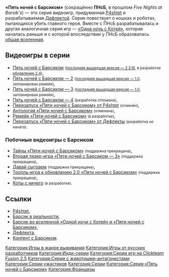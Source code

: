 {{Карточка серии
|Название        = Пять ночей с Барсиком
|Изображение     = Шапка серии ПНСБ.jpg
|Подпись         = Шапка серии
|Жанр            = выживание, выживание в ужасе, приключение, ужасы
|Создатель       = [[Дефлекта]], [[P4shtet]]
|Автор           = [[P4shtet]]
|Разработчики    = [[Дефлекта]], [[GKProduction]], [[P4shtet]]
|Дизайнеры       = [[Дефлекта]], [[GKProduction]]
|Издатели        = [[Дефлекта]], [[Other Games Production]], [[P4shtet]]
|Правообладатель = [[Дефлекта]] (получил права от [[P4shtet]])
|Движок          = [[Clickteam Fusion 2.5]]
|ОС              = [[Windows]], [[Android]]
|Первый выпуск   = [[Видеоигра «Пять ночей с Барсиком»|видеоигра «Пять ночей с Барсиком»]] 7 августа 2015 на [[Windows]]
}}'''«Пять ночей с Барсиком»''' (сокращённо '''ПНсБ''', в прошлом ''Five Nights at Barsik's'') — это серия видеоигр, придуманная [[P4shtet]] и разрабатываемая [[Дефлекта|Дефлектой]]. Серия повествует о кошках и роботах, пытающихся убить главного героя. Вместе с ПНсБ разрабатывалась и другая аналогичная серия игр — [[Серия «Одна ночь с Котей»|«Одна ночь с Котей»]], которая началась раньше и с которой впоследствии у ПНсБ образовалась [[Вселенная «Одной ночи с Котей» и «Пяти ночей с Барсиком»|общая вселенная]].

== Видеоигры в серии ==
* [[Видеоигра «Пять ночей с Барсиком»|Пять ночей с Барсиком]] <small>([[Списки изменений|последняя вышедшая версия — 2.3.16]], в разработке [[Открытое обновление 2.4 «Пяти ночей с Барсиком»|обновление 2.4]])</small>,
* [[Пять ночей с Барсиком — 2]] <small>([[Списки изменений|последняя вышедшая версия — 1.0]], запланирован ремейк)</small>,
* [[Пять ночей с Барсиком — 3]] <small>([[Списки изменений|последняя вышедшая версия — 1.0]], запланирован ремейк)</small>,
* [[Пять ночей с Барсиком — 4]] <small>(разработка отложена)</small>,
* [[Перезапуск «Пяти ночей с Барсиком» от P4shtet]] <small>(отменён)</small>,
* [[Антология «Пяти ночей с Барсиком»]] <small>(отменена)</small>,
* [[Ремейк «Пяти ночей с Барсиком»]] <small>(в разработке)</small>,
* [[Перезапуск «Пяти ночей с Барсиком» от Дефлекты]] <small>(разработка не начата)</small>.

=== Побочные видеоигры с Барсиком ===
* [[Тайны «Пяти ночей с Барсиком»]] <small>(поддержка прекращена)</small>,
* [[Вторая тизер-игра «Пяти ночей с Барсиком — 3»]] <small>(поддержка прекращена)</small>,
* [[Давай сыграем]] <small>(поддержка прекращена)</small>,
* [[Тролль-игра к обновлению 2.0 «Пяти ночей с Барсиком»]] <small>(поддержка прекращена)</small>,
* [[Коты с ничего]] <small>(в разработке)</small>.

== Ссылки ==
* [[P4shtet]],
* [[Барсик в реальности]],
* [[Барсик во вселенной «Одной ночи с Котей» и «Пяти ночей с Барсиком»]],
* [[Дефлекта]],
* [[Контент с Барсиком]].

{{Навигационная панель игр Дефлекты}}
{{Навигационная панель игр P4shtet}}
{{Навигационная панель игр}}

{{DISPLAYTITLE:Пять ночей с Барсиком}}

[[Категория:Игры в жанре выживания]]
[[Категория:Игры от русских разработчиков]]
[[Категория:Инди-серии]]
[[Категория:Серии игр на Clickteam Fusion 2.5]]
[[Категория:Серии с животными-антагонистами]]
[[Категория:Серии ужастиков]]
[[Категория:Серии]]
[[Категория:Серия «Пять ночей с Барсиком»]]
[[Категория:Франшизы]]
